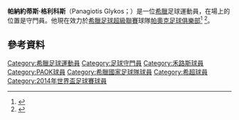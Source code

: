 '''帕納約蒂斯·格利科斯'''（Panagiotis Glykos；{{bd|1986年|10月10日}}）是一位[[希臘|希臘]]足球運動員，在場上的位置是守門員。他現在效力於[[希臘足球超級聯賽|希臘足球超級聯賽]]球隊[[帕奧克足球俱樂部|帕奧克足球俱樂部]]<ref>{{cite news|url=http://www.onsports.gr/Podosfairo/Super-League/item/419175-PAOK-Symfonia-me-Glyko|script-title=el:ΠΑΟΚ: Συμφωνία με Γλύκο!|publisher=onsports.gr|language=el|date=29 July 2014|accessdate=2015-05-22|archive-date=2016-03-04|archive-url=https://web.archive.org/web/20160304034211/http://www.onsports.gr/Podosfairo/Super-League/item/419175-PAOK-Symfonia-me-Glyko|dead-url=no}}</ref> <ref>{{cite news|url=http://www.pamesports.gr/302242/paok-kai-glykos-symfwnhsan-gia-tria-xronia|script-title=el:ΠΑΟΚ και Γλύκος συμφώνησαν για τρία χρόνια|publisher=pamesports.gr|language=el|date=29 July 2014|deadurl=yes|archiveurl=https://web.archive.org/web/20140808041032/http://www.pamesports.gr/302242/paok-kai-glykos-symfwnhsan-gia-tria-xronia|archivedate=2014年8月8日}}</ref>。
==參考資料==
{{Reflist}}
{{2014年世界杯足球赛希腊参赛名单}}

{{DEFAULTSORT: Glykos, Panagiotis}}
[[Category:希臘足球運動員|Category:希臘足球運動員]]
[[Category:足球守門員|Category:足球守門員]]
[[Category:禾路斯球員|Category:禾路斯球員]]
[[Category:PAOK球員|Category:PAOK球員]]
[[Category:希臘國家足球隊球員|Category:希臘國家足球隊球員]]
[[Category:希超球員|Category:希超球員]]
[[Category:2014年世界盃足球賽球員|Category:2014年世界盃足球賽球員]]